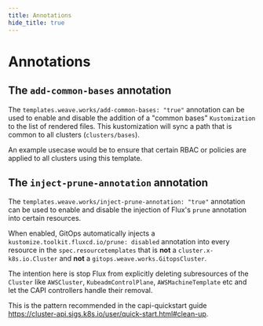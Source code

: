 ```yaml
---
title: Annotations
hide_title: true
---
```



# Annotations <TierLabel tiers="Enterprise" />

## The `add-common-bases` annotation

The `templates.weave.works/add-common-bases: "true"` annotation can be used to
enable and disable the addition of a "common bases" `Kustomization` to the
list of rendered files.
This kustomization will sync a path that is common to all clusters (`clusters/bases`).

An example usecase would be to ensure that certain RBAC or policies are applied
to all clusters using this template.

## The `inject-prune-annotation` annotation

The `templates.weave.works/inject-prune-annotation: "true"` annotation can be used to
enable and disable the injection of Flux's `prune` annotation into certain resources.

When enabled, GitOps automatically injects a `kustomize.toolkit.fluxcd.io/prune: disabled`
annotation into every resource in the `spec.resourcetemplates` that is **not** a
`cluster.x-k8s.io.Cluster` and **not** a `gitops.weave.works.GitopsCluster`.

The intention here is stop Flux from explicitly deleting subresources of the `Cluster` like
`AWSCluster`, `KubeadmControlPlane`, `AWSMachineTemplate` etc and let the CAPI
controllers handle their removal.

This is the pattern recommended in the capi-quickstart guide https://cluster-api.sigs.k8s.io/user/quick-start.html#clean-up.
